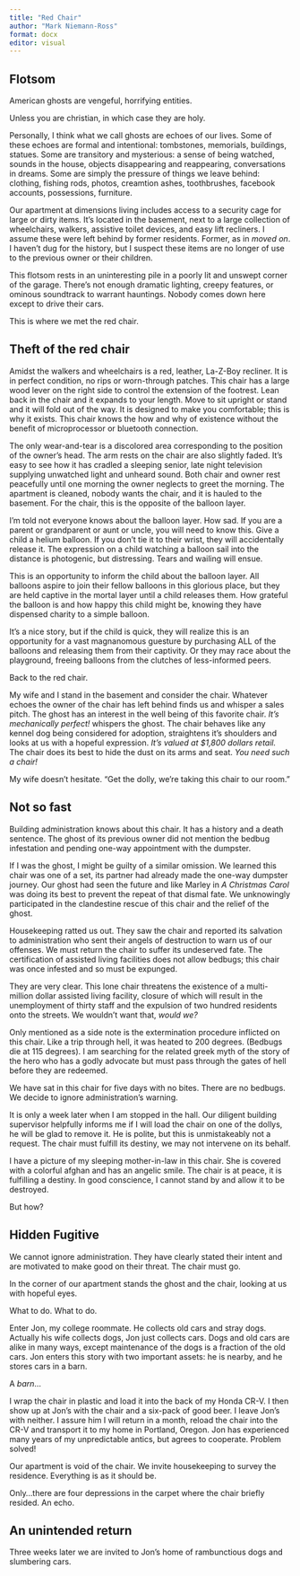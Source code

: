 ```yaml
---
title: "Red Chair"
author: "Mark Niemann-Ross"
format: docx
editor: visual
---
```


## Flotsom

American ghosts are vengeful, horrifying entities. 

Unless you are christian, in which case they are holy. 

Personally, I think what we call ghosts are echoes of our lives. Some of these echoes are formal and intentional:  tombstones, memorials, buildings, statues. Some are transitory and mysterious: a sense of being watched, sounds in the house, objects disappearing and reappearing, conversations in dreams. Some are simply the pressure of things we leave behind: clothing, fishing rods, photos, creamtion ashes, toothbrushes, facebook accounts, possessions, furniture.

Our apartment at dimensions living includes access to a security cage for large or dirty items. It's located in the basement, next to a large collection of wheelchairs, walkers, assistive toilet devices, and easy lift recliners. I assume these were left behind by former residents. Former, as in *moved on*. I haven't dug for the history, but I suspect these items are no longer of use to the previous owner or their children.

This flotsom rests in an uninteresting pile in a poorly lit and unswept corner of the garage. There's not enough dramatic lighting, creepy features, or ominous soundtrack to warrant hauntings. Nobody comes down here except to drive their cars.

This is where we met the red chair.

## Theft of the red chair

Amidst the walkers and wheelchairs is a red, leather, La-Z-Boy recliner. It is in perfect condition, no rips or worn-through patches. This chair has a large wood lever on the right side to control the extension of the footrest. Lean back in the chair and it expands to your length. Move to sit upright or stand and it will fold out of the way. It is designed to make you comfortable; this is why it exists. This chair knows the how and why of existence without the benefit of microprocessor or bluetooth connection.

The only wear-and-tear is a discolored area corresponding to the position of the owner's head. The arm rests on the chair are also slightly faded. It's easy to see how it has cradled a sleeping senior, late night television supplying unwatched light and unheard sound. Both chair and owner rest peacefully until one morning the owner neglects to greet the morning. The apartment is cleaned, nobody wants the chair, and it is hauled to the basement. For the chair, this is the opposite of the balloon layer.

I'm told not everyone knows about the balloon layer. How sad. If you are a parent or grandparent or aunt or uncle, you will need to know this. Give a child a helium balloon. If you don't tie it to their wrist, they will accidentally release it. The expression on a child watching a balloon sail into the distance is photogenic, but distressing. Tears and wailing will ensue. 

This is an opportunity to inform the child about the balloon layer. All balloons aspire to join their fellow balloons in this glorious place, but they are held captive in the mortal layer until a child releases them. How grateful the balloon is and how happy this child might be, knowing they have dispensed charity to a simple balloon. 

It's a nice story, but if the child is quick, they will realize this is an opportunity for a vast magnanomous guesture by purchasing ALL of the balloons and releasing them from their captivity. Or they may race about the playground, freeing balloons from the clutches of less-informed peers.

Back to the red chair.

My wife and I stand in the basement and consider the chair. Whatever echoes the owner of the chair has left behind finds us and whisper a sales pitch. The ghost has an interest in the well being of this favorite chair.  *It's mechanically perfect!* whispers the ghost. The chair behaves like any kennel dog being considered for adoption, straightens it's shoulders and looks at us with a hopeful expression. *It's valued at $1,800 dollars retail.* The chair does its best to hide the dust on its arms and seat. *You need such a chair!*

My wife doesn't hesitate. "Get the dolly, we're taking this chair to our room."

## Not so fast

Building administration knows about this chair. It has a history and a death sentence. The ghost of its previous owner did not mention the bedbug infestation and pending one-way appointment with the dumpster.

If I was the ghost, I might be guilty of a similar omission. We learned this chair was one of a set, its partner had already made the one-way dumpster journey. Our ghost had seen the future and like Marley in *A Christmas Carol* was doing its best to prevent the repeat of that dismal fate. We unknowingly participated in the clandestine rescue of this chair and the relief of the ghost.

Housekeeping ratted us out. They saw the chair and reported its salvation to administration who sent their angels of destruction to warn us of our offenses. We must return the chair to suffer its undeserved fate. The certification of assisted living facilities does not allow bedbugs; this chair was once infested and so must be expunged.

They are very clear. This lone chair threatens the existence of a multi-million dollar assisted living facility, closure of which will result in the unemployment of thirty staff and the expulsion of two hundred residents onto the streets. We wouldn't want that, *would we?*

Only mentioned as a side note is the extermination procedure inflicted on this chair. Like a trip through hell, it was heated to 200 degrees. (Bedbugs die at 115 degrees). I am searching for the related greek myth of the story of the hero who has a godly advocate but must pass through the gates of hell before they are redeemed.

We have sat in this chair for five days with no bites. There are no bedbugs. We decide to ignore administration's warning.

It is only a week later when I am stopped in the hall. Our diligent building supervisor helpfully informs me if I will load the chair on one of the dollys, he will be glad to remove it. He is polite, but this is unmistakeably not a request. The chair must fulfill its destiny, we may not intervene on its behalf.

I have a picture of my sleeping mother-in-law in this chair. She is covered with a colorful afghan and has an angelic smile. The chair is at peace, it is fulfilling a destiny. In good conscience, I cannot stand by and allow it to be destroyed.

But how?

## Hidden Fugitive

We cannot ignore administration. They have clearly stated their intent and are motivated to make good on their threat. The chair must go.

In the corner of our apartment stands the ghost and the chair, looking at us with hopeful eyes. 

What to do. What to do.

Enter Jon, my college roommate. He collects old cars and stray dogs. Actually his wife collects dogs, Jon just collects cars. Dogs and old cars are alike in many ways, except maintenance of the dogs is a fraction of the old cars. Jon enters this story with two important assets: he is nearby, and he stores cars in a barn.

A *barn*...

I wrap the chair in plastic and load it into the back of my Honda CR-V. I then show up at Jon's with the chair and a six-pack of good beer. I leave Jon's with neither. I assure him I will return in a month, reload the chair into the CR-V and transport it to my home in Portland, Oregon. Jon has experienced many years of my unpredictable antics, but agrees to cooperate. Problem solved!

Our apartment is void of the chair. We invite housekeeping to survey the residence. Everything is as it should be.

Only...there are four depressions in the carpet where the chair briefly resided. An echo.

## An unintended return

Three weeks later we are invited to Jon's home of rambunctious dogs and slumbering cars.

